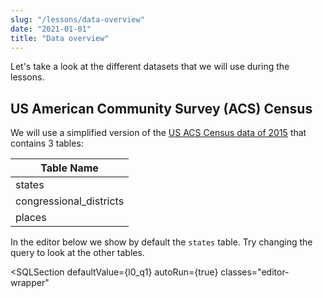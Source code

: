 ```yaml
---
slug: "/lessons/data-overview"
date: "2021-01-01"
title: "Data overview"
---
```



Let's take a look at the different datasets that we will use during the lessons.

## US American Community Survey (ACS) Census

We will use a simplified version of the [US ACS Census data of 2015](https://www.census.gov/programs-surveys/acs/technical-documentation/table-and-geography-changes/2015/1-year.html)
that contains 3 tables:

| Table Name              |
| ----------------------- |
| states                  |
| congressional_districts |
| places                  |

In the editor below we show by default the `states` table.
Try changing the query to look at the other tables.


<SQLSection
    defaultValue={l0_q1}
    autoRun={true}
    classes="editor-wrapper"
></SQLSection>

